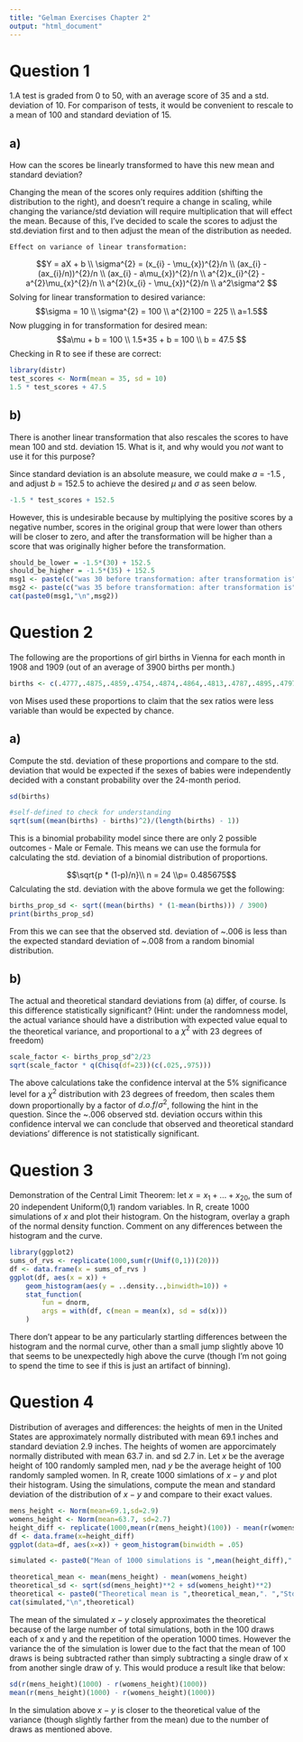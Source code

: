 ```yaml
---
title: "Gelman Exercises Chapter 2"
output: "html_document"
---
```


<h1>Question 1</h1>
1.A test is graded from 0 to 50, with an average score of 35 and a std. deviation of 10. For comparison of tests, it would be convenient to rescale to a mean of 100 and standard deviation of 15.

<h2>a)</h2>
How can the scores be linearly transformed to have this new mean and standard deviation?

Changing the mean of the scores only requires addition (shifting the distribution to the right), and doesn't require a change in scaling, while changing the variance/std deviation will require multiplication that will effect the mean. Because of this, I've decided to scale the scores to adjust the std.deviation first and to then adjust the mean of the distribution as needed.   
    
    Effect on variance of linear transformation:
   $$Y = aX + b \\ \sigma^{2} = (x_{i} - \mu_{x})^{2}/n \\ (ax_{i} - (ax_{i}/n))^{2}/n \\ (ax_{i} - a\mu_{x})^{2}/n \\ a^{2}x_{i}^{2} - a^{2}\mu_{x}^{2}/n \\ a^{2}(x_{i} - \mu_{x})^{2}/n \\ a^2\sigma^2  $$ 
    Solving for linear transformation to desired variance:
    $$\sigma = 10 \\ \sigma^{2} = 100 \\ a^{2}100 = 225 \\ a=1.5$$
    Now plugging in for transformation for desired mean:
    $$a\mu + b = 100 \\ 1.5*35 + b = 100 \\ b = 47.5  $$
    Checking in R to see if these are correct:

```r
library(distr)
test_scores <- Norm(mean = 35, sd = 10)
1.5 * test_scores + 47.5
```
    
<h2>b)</h2>
There is another linear transformation that also rescales the scores to have mean 100 and std. deviation 15. What is it, and why would you *not* want to use it for this purpose?

Since standard deviation is an absolute measure, we could make $a$ = -1.5 , and adjust $b$ = 152.5 to achieve the desired $\mu$ and $\sigma$ as seen below.
```r
-1.5 * test_scores + 152.5
```
However, this is undesirable because by multiplying the positive scores by a negative number, scores in the original group that were lower than others will be closer to zero, and after the transformation will be higher than a score that was originally higher before the transformation. 
```r
should_be_lower = -1.5*(30) + 152.5
should_be_higher = -1.5*(35) + 152.5
msg1 <- paste(c("was 30 before transformation: after transformation is"), c(should_be_lower))
msg2 <- paste(c("was 35 before transformation: after transformation is"),c(should_be_higher))
cat(paste0(msg1,"\n",msg2))
```

<h1>Question 2</h1>

The following are the proportions of girl births in Vienna for each month in 1908 and 1909 (out of an average of 3900 births per month.)

```r
births <- c(.4777,.4875,.4859,.4754,.4874,.4864,.4813,.4787,.4895,.4797,.4876,.4859,.4857,.4907,.5010,.4903,.4860,.4911,.4871,.4725,.4822,.4870,.4823,.4973)
```
von Mises used these proportions to claim that the sex ratios were less variable than would be expected by chance.

<h2>a)</h2>

Compute the std. deviation of these proportions and compare to the std. deviation that would be expected if the sexes of babies were independently decided with a constant probability over the 24-month period.

```r
sd(births)
```
```r
#self-defined to check for understanding
sqrt(sum((mean(births) - births)^2)/(length(births) - 1))
```
This is a binomial probability model since there are only 2 possible outcomes - Male or Female. This means we can use the formula for calculating the std. deviation of a binomial distribution of proportions. 

$$\sqrt{p * (1-p)/n}\\
n = 24 \\p= 0.485675$$
Calculating the std. deviation with the above formula we get the following:

```r
births_prop_sd <- sqrt((mean(births) * (1-mean(births))) / 3900)
print(births_prop_sd)
```
From this we can see that the observed std. deviation of ~.006 is less than the expected standard deviation of ~.008 from a random binomial distribution. 

<h2>b)</h2>

The actual and theoretical standard deviations from (a) differ, of course. Is this difference statistically significant? (Hint: under the randomness model, the actual variance should have a distribution with expected value equal to the theoretical variance, and proportional to a $\chi^2$ with 23 degrees of freedom)

```r
scale_factor <- births_prop_sd^2/23 
sqrt(scale_factor * q(Chisq(df=23))(c(.025,.975)))
```

The above calculations take the confidence interval at the 5% significance level for a $\chi^2$ distribution with 23 degrees of freedom, then scales them down proportionally by a factor of $d.o.f/\sigma^2$, following the hint in the question. Since the ~.006 observed std. deviation occurs within this confidence interval we can conclude that observed and theoretical standard deviations' difference is not statistically significant.

<h1>Question 3</h1>

Demonstration of the Central Limit Theorem: let $x = x_{1} + ... +x_{20}$, the sum of 20 independent Uniform(0,1) random variables. In R, create 1000 simulations of $x$ and plot their histogram. On the histogram, overlay a graph of the normal density function. Comment on any differences between the histogram and the curve. 

```r
library(ggplot2)
sums_of_rvs <- replicate(1000,sum(r(Unif(0,1))(20)))
df <- data.frame(x = sums_of_rvs )
ggplot(df, aes(x = x)) + 
	geom_histogram(aes(y = ..density..,binwidth=10)) + 
	stat_function(
		fun = dnorm, 
		args = with(df, c(mean = mean(x), sd = sd(x)))
	)
```

There don't appear to be any particularly startling differences between the histogram and the normal curve, other than a small jump slightly above 10 that seems to be unexpectedly high above the curve (though I'm not going to spend the time to see if this is just an artifact of binning).

<h1>Question 4</h1> 

Distribution of averages and differences: the heights of men in the United States are approximately normally distributed with mean 69.1 inches and standard deviation 2.9 inches. The heights of women are apporcimately normally distributed with mean 63.7 in. and sd 2.7 in. Let $x$ be the average height of 100 randomly sampled men, nad $y$ be the average height of 100 randomly sampled women. In R, create 1000 simlations of $x-y$ and plot their histogram. Using the simulations, compute the mean and standard deviation of the distribution of $x-y$ and compare to their exact values.

```r
mens_height <- Norm(mean=69.1,sd=2.9)
womens_height <- Norm(mean=63.7, sd=2.7)
height_diff <- replicate(1000,mean(r(mens_height)(100)) - mean(r(womens_height)(100)))
df <- data.frame(x=height_diff)
ggplot(data=df, aes(x=x)) + geom_histogram(binwidth = .05)
```
```r
simulated <- paste0("Mean of 1000 simulations is ",mean(height_diff),". Std. deviation is ",sd(height_diff))

theoretical_mean <- mean(mens_height) - mean(womens_height)
theoretical_sd <- sqrt(sd(mens_height)**2 + sd(womens_height)**2)
theoretical <- paste0("Theoretical mean is ",theoretical_mean,". ","Std. deviation is ",theoretical_sd)
cat(simulated,"\n",theoretical)
```
The mean of the simulated $x-y$ closely approximates the theoretical because of the large number of total simulations, both in the 100 draws each of x and y and the repetition of the operation 1000 times. However the variance the of the simulation is lower due to the fact that the mean of 100 draws is being subtracted rather than simply subtracting a single draw of x from another single draw of y. This would produce a result like that below:
```R
sd(r(mens_height)(1000) - r(womens_height)(1000))
mean(r(mens_height)(1000) - r(womens_height)(1000))
```
In the simulation above $x-y$ is closer to the theoretical value of the variance (though slightly farther from the mean) due to the number of draws as mentioned above.






